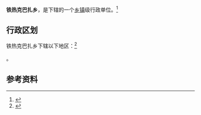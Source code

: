 {{中国乡级行政区|65/28/22/206/000}}

'''铁热克巴扎乡'''，是{{PRC admin/fullname|65/28/22/206/000|3}}下辖的一个[[乡镇|乡镇]]级行政单位。<ref>{{PRC admin/ref sgc|{{PRC admin/parent|65/28/22/206/000}}}}</ref>

== 行政区划 ==

铁热克巴扎乡下辖以下地区：<ref>{{PRC admin/ref sgc|65/28/22/206/000}}</ref>

{{PRC admin/children|65/28/22/206/000}}。

== 参考资料 ==

{{reflist}}

{{行政区划小作品}}
{{PRC admin/navcat|65/28/22/206/000}}